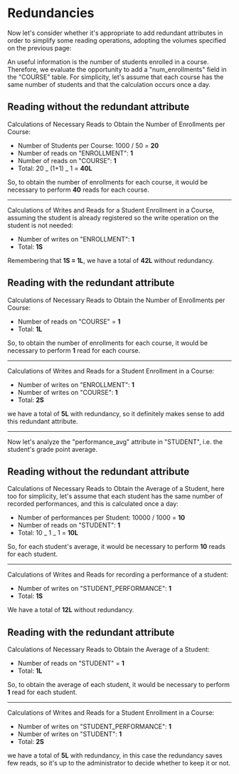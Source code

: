 # Redundancies

Now let's consider whether it's appropriate to add redundant attributes in order to simplify some reading operations, adopting the volumes specified on the previous page:

An useful information is the number of students enrolled in a course. Therefore, we evaluate the opportunity to add a "num_enrollments" field in the "COURSE" table. For simplicity, let's assume that each course has the same number of students and that the calculation occurs once a day.

## Reading without the redundant attribute

Calculations of Necessary Reads to Obtain the Number of Enrollments per Course:

- Number of Students per Course: 1000 / 50 = **20**
- Number of reads on "ENROLLMENT": **1**
- Number of reads on "COURSE": **1**
- Total: 20 _ (1+1) _ 1 = **40L**

So, to obtain the number of enrollments for each course, it would be necessary to perform **40** reads for each course.

<hr />

Calculations of Writes and Reads for a Student Enrollment in a Course, assuming the student is already registered so the write operation on the student is not needed:

- Number of writes on "ENROLLMENT": **1**
- Total: **1S**

Remembering that **1S = 1L**, we have a total of **42L** without redundancy.

## Reading with the redundant attribute

Calculations of Necessary Reads to Obtain the Number of Enrollments per Course:

- Number of reads on "COURSE" = **1**
- Total: **1L**

So, to obtain the number of enrollments for each course, it would be necessary to perform **1** read for each course.

<hr />

Calculations of Writes and Reads for a Student Enrollment in a Course:

- Number of writes on "ENROLLMENT": **1**
- Number of writes on "COURSE": **1**
- Total: **2S**

we have a total of **5L** with redundancy, so it definitely makes sense to add this redundant attribute.

<hr />

Now let's analyze the "performance_avg" attribute in "STUDENT", i.e. the student's grade point average.

## Reading without the redundant attribute

Calculations of Necessary Reads to Obtain the Average of a Student, here too for simplicity, let's assume that each student has the same number of recorded performances, and this is calculated once a day:

- Number of performances per Student: 10000 / 1000 = **10**
- Number of reads on "STUDENT": **1**
- Total: 10 _ 1 _ 1 = **10L**

So, for each student's average, it would be necessary to perform **10** reads for each student.

<hr />

Calculations of Writes and Reads for recording a performance of a student:

- Number of writes on "STUDENT_PERFORMANCE": **1**
- Total: **1S**

We have a total of **12L** without redundancy.

## Reading with the redundant attribute

Calculations of Necessary Reads to Obtain the Average of a Student:

- Number of reads on "STUDENT" = **1**
- Total: **1L**

So, to obtain the average of each student, it would be necessary to perform **1** read for each student.

<hr />

Calculations of Writes and Reads for a Student Enrollment in a Course:

- Number of writes on "STUDENT_PERFORMANCE": **1**
- Number of writes on "STUDENT": **1**
- Total: **2S**

we have a total of **5L** with redundancy, in this case the redundancy saves few reads, so it's up to the administrator to decide whether to keep it or not.
